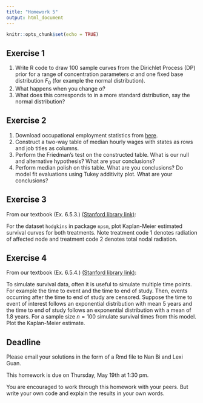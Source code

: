 ```yaml
---
title: "Homework 5"
output: html_document
---
```


```r
knitr::opts_chunk$set(echo = TRUE)
```

## Exercise 1

1. Write R code to draw 100 sample curves from the Dirichlet Process (DP) prior for a range of concentration parameters $\alpha$ and one fixed base distribution $F_0$ (for example the normal distribution). 
2. What happens when you change $\alpha$? 
3. What does this corresponds to in a more standard dstribution, say the normal distribution?

## Exercise 2

1. Download occupational employment statistics from [here](http://www.bls.gov/oes/special.requests/oesm15st.zip).
2. Construct a two-way table of median hourly wages with states as rows and job titles as columns.
3. Perform the Friedman's test on the constructed table. What is our null and alternative hypothesis? What are your conclusions?
4. Perform median polish on this table. What are you conclusions? Do model fit evaluations using Tukey additivity plot. What are your conclusions?

## Exercise 3

From our textbook (Ex. 6.5.3.) [(Stanford library link)](https://searchworks.stanford.edu/view/10718635):  

For the dataset ``hodgkins`` in package ``npsm``, plot Kaplan-Meier estimated survival curves for both treatments. Note treatment code 1 denotes radiation of affected node and treatment code 2 denotes total nodal radiation.

## Exercise 4

From our textbook (Ex. 6.5.4.) [(Stanford library link)](https://searchworks.stanford.edu/view/10718635):  

To simulate survival data, often it is useful to simulate multiple time points. For example the time to event and the time to end of study. Then, events occurring after the time to end of study are censored. Suppose the time to event of interest follows an exponential distribution with mean 5 years and the time to end of study follows an exponential distribution with a mean of 1.8 years. For a sample size $n = 100$ simulate survival times from this model. Plot the Kaplan-Meier estimate.

## Deadline

Please email your solutions in the form of a Rmd file to Nan Bi and Lexi Guan.

This homework is due on Thursday, May 19th at 1:30 pm.

You are encouraged to work through this homework with your peers. But write your own code and explain the results in your own words.
